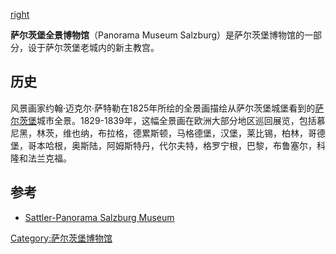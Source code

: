 [[文件:sattler_panorama_gross.jpg|right]]

'''萨尔茨堡全景博物馆'''（Panorama Museum Salzburg）是萨尔茨堡博物馆的一部分，设于萨尔茨堡老城内的新主教宫。

== 历史 ==
风景画家约翰·迈克尔·萨特勒在1825年所绘的全景画描绘从萨尔茨堡城堡看到的[[萨尔茨堡|萨尔茨堡]]城市全景。1829-1839年，这幅全景画在欧洲大部分地区巡回展览，包括慕尼黑，林茨，维也纳，布拉格，德累斯顿，马格德堡，汉堡，莱比锡，柏林，哥德堡，哥本哈根，奥斯陆，阿姆斯特丹，代尔夫特，格罗宁根，巴黎，布鲁塞尔，科隆和法兰克福。

== 参考 ==
* [https://web.archive.org/web/20150629162710/http://www.salzburgmuseum.at/199.html Sattler-Panorama Salzburg Museum]

[[Category:萨尔茨堡博物馆|Category:萨尔茨堡博物馆]]